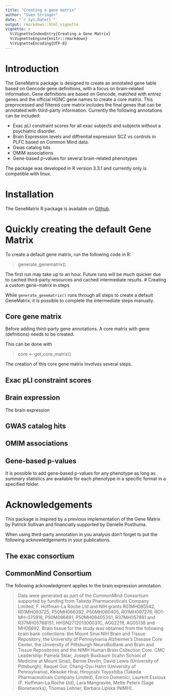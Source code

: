 ```yaml
---
title: "Creating a gene matrix"
author: "Sven Stringer"
date: "`r Sys.Date()`"
output: rmarkdown::html_vignette
vignette: >
  %\VignetteIndexEntry{Creating a Gene Matrix}
  %\VignetteEngine{knitr::rmarkdown}
  %\VignetteEncoding{UTF-8}
---
```



# Introduction

The GeneMatrix package is designed to create an annotated gene table based on Gencode gene definitions, with a focus  on brain-related information. Gene definitions are based on Gencode, matched with entrez genes and the official HGNC gene names to create a core matrix. This preprocessed and filtered core matrix includes the final genes that can be annotated with third-party information. Currently the following annotations can be included:

* Exac pLI constraint scores for all exac subjects and subjects without a psychiatric disorder.
* Brain Expression levels and diffrential expression SCZ vs controls in PLFC based on Common Mind data.
* Gwas catalog hits
* OMIM associations
* Gene-based p-values for several brain-related phenotypes

The package was developed in R version 3.3.1 and currently only is compatible with linux.

# Installation

The GeneMatrix R package is available on [Github](https://github.com/svenstringer/genematrix).

# Quickly creating the default Gene Matrix

To create a default gene matrix, run the following code in R:

>generate_genematrix()

The first run may take up to an hour. Future runs will be much quicker due to cached third-party resources and cached intermediate results.
# Creating a custom gene-matrix in steps

While `generate_genematrix()` runs through all steps to create a default GeneMatrix, it is possible to complete the intermediate steps manually. 

## Core gene matrix

Before adding third-party gene annotations. A core matrix with gene (defnitions) needs to be created.

This can be done with

>core <- get_core_matrix()

The creation of this core gene matrix involves several steps.



## Exac pLI constraint scores

## Brain expression

The brain expression 

## GWAS catalog hits

## OMIM associations

## Gene-based p-values

It is possible to add gene-based p-values for any phenotype as long as summary statistics are available for each phenotype in a specific format in a specified folder.

# Acknowledgements

This package is inspired by a previous implementation of the Gene Matrix by Patrick Sullivan and financially supported by Danielle Posthuma.


When using third-party annotation in you analysis don't forget to put the following acknowledgements in your publications.

## The exac consortium

## CommonMind Consortium

The following acknowledgment applies to the brain expression annotation.

> Data were generated as part of the CommonMind Consortium supported by funding from Takeda Pharmaceuticals Company Limited, F. Hoffman-La Roche Ltd and NIH grants R01MH085542, R01MH093725, P50MH066392, P50MH080405, R01MH097276, RO1-MH-075916, P50M096891, P50MH084053S1, R37MH057881 and R37MH057881S1, HHSN271201300031C, AG02219, AG05138 and MH06692. Brain tissue for the study was obtained from the following brain bank collections: the Mount Sinai NIH Brain and Tissue Repository, the University of Pennsylvania Alzheimer’s Disease Core Center, the University of Pittsburgh NeuroBioBank and Brain and Tissue Repositories and the NIMH Human Brain Collection Core. CMC Leadership: Pamela Sklar, Joseph Buxbaum (Icahn School of Medicine at Mount Sinai), Bernie Devlin, David Lewis (University of Pittsburgh), Raquel Gur, Chang-Gyu Hahn (University of Pennsylvania), Keisuke Hirai, Hiroyoshi Toyoshiba (Takeda Pharmaceuticals Company Limited), Enrico Domenici, Laurent Essioux (F. Hoffman-La Roche Ltd), Lara Mangravite, Mette Peters (Sage Bionetworks), Thomas Lehner, Barbara Lipska (NIMH).
